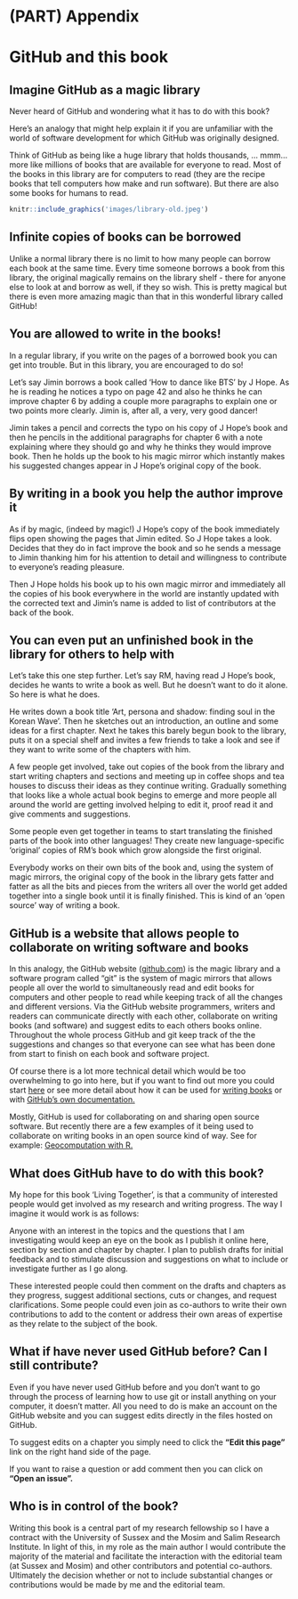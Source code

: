 # (PART) Appendix {-}

# GitHub and this book {-#github}

## Imagine GitHub as a magic library {-}

Never heard of GitHub and wondering what it has to do with this book?

Here's an analogy that might help explain it if you are unfamiliar with the world of software development for which GitHub was originally designed.

Think of GitHub as being like a huge library that holds thousands, … mmm… more like millions of books that are available for everyone to read. Most of the books in this library are for computers to read (they are the recipe books that tell computers how make and run software). But there are also some books for humans to read.

```r
knitr::include_graphics('images/library-old.jpeg')
```

## Infinite copies of books can be borrowed {-}

Unlike a normal library there is no limit to how many people can borrow each book at the same time. Every time someone borrows a book from this library, the original magically remains on the library shelf - there for anyone else to look at and borrow as well, if they so wish. This is pretty magical but there is even more amazing magic than that in this wonderful library called GitHub!

## You are allowed to write in the books! {-}

In a regular library, if you write on the pages of a borrowed book you can get into trouble. But in this library, you are encouraged to do so!

Let's say Jimin borrows a book called 'How to dance like BTS' by J Hope. As he is reading he notices a typo on page 42 and also he thinks he can improve chapter 6 by adding a couple more paragraphs to explain one or two points more clearly. Jimin is, after all, a very, very good dancer!

Jimin takes a pencil and corrects the typo on his copy of J Hope's book and then he pencils in the additional paragraphs for chapter 6 with a note explaining where they should go and why he thinks they would improve book. Then he holds up the book to his magic mirror which instantly makes his suggested changes appear in J Hope's original copy of the book.

## By writing in a book you help the author improve it {-}

As if by magic, (indeed by magic!) J Hope's copy of the book immediately flips open showing the pages that Jimin edited. So J Hope takes a look. Decides that they do in fact improve the book and so he sends a message to Jimin thanking him for his attention to detail and willingness to contribute to everyone's reading pleasure.

Then J Hope holds his book up to his own magic mirror and immediately all the copies of his book everywhere in the world are instantly updated with the corrected text and Jimin's name is added to list of contributors at the back of the book.

## You can even put an unfinished book in the library for others to help with {-}

Let's take this one step further. Let's say RM, having read J Hope's book, decides he wants to write a book as well. But he doesn't want to do it alone. So here is what he does.

He writes down a book title 'Art, persona and shadow: finding soul in the Korean Wave'. Then he sketches out an introduction, an outline and some ideas for a first chapter. Next he takes this barely begun book to the library, puts it on a special shelf and invites a few friends to take a look and see if they want to write some of the chapters with him.

A few people get involved, take out copies of the book from the library and start writing chapters and sections and meeting up in coffee shops and tea houses to discuss their ideas as they continue writing. Gradually something that looks like a whole actual book begins to emerge and more people all around the world are getting involved helping to edit it, proof read it and give comments and suggestions.

Some people even get together in teams to start translating the finished parts of the book into other languages! They create new language-specific 'original' copies of RM's book which grow alongside the first original.

Everybody works on their own bits of the book and, using the system of magic mirrors, the original copy of the book in the library gets fatter and fatter as all the bits and pieces from the writers all over the world get added together into a single book until it is finally finished. This is kind of an 'open source' way of writing a book.

## GitHub is a website that allows people to collaborate on writing software and books {-}

In this analogy, the GitHub website ([github.com](https://github.com)) is the magic library and a software program called "git" is the system of magic mirrors that allows people all over the world to simultaneously read and edit books for computers and other people to read while keeping track of all the changes and different versions. Via the GitHub website programmers, writers and readers can communicate directly with each other, collaborate on writing books (and software) and suggest edits to each others books online. Throughout the whole process GitHub and git keep track of the the suggestions and changes so that everyone can see what has been done from start to finish on each book and software project.

Of course there is a lot more technical detail which would be too overwhelming to go into here, but if you want to find out more you could start [here](https://kinsta.com/knowledgebase/what-is-github/) or see more detail about how it can be used for [writing books](http://braythwayt.com/2015/01/29/how-i-write-books-with-github-and-leanpub.html) or with [GitHub's own documentation.](https://docs.github.com/)

Mostly, GitHub is used for collaborating on and sharing open source software. But recently there are a few examples of it being used to collaborate on writing books in an open source kind of way. See for example: [Geocomputation with R.](https://github.com/Robinlovelace/geocompr)

## What does GitHub have to do with this book? {-}

My hope for this book 'Living Together', is that a community of interested people would get involved as my research and writing progress. The way I imagine it would work is as follows:

Anyone with an interest in the topics and the questions that I am investigating would keep an eye on the book as I publish it online here, section by section and chapter by chapter. I plan to publish drafts for initial feedback and to stimulate discussion and suggestions on what to include or investigate further as I go along.

These interested people could then comment on the drafts and chapters as they progress, suggest additional sections, cuts or changes, and request clarifications. Some people could even join as co-authors to write their own contributions to add to the content or address their own areas of expertise as they relate to the subject of the book.

## What if have never used GitHub before? Can I still contribute? {-}

Even if you have never used GitHub before and you don't want to go through the process of learning how to use git or install anything on your computer, it doesn't matter. All you need to do is make an account on the GitHub website and you can suggest edits directly in the files hosted on GitHub.

To suggest edits on a chapter you simply need to click the **"Edit this page"** link on the right hand side of the page. 

If you want to raise a question or add comment then you can click on **"Open an issue".**

## Who is in control of the book?

Writing this book is a central part of my research fellowship so I have a contract with the University of Sussex and the Mosim and Salim Research Institute. In light of this, in my role as the main author I would contribute the majority of the material and facilitate the interaction with the editorial team (at Sussex and Mosim) and other contributors and potential co-authors. Ultimately the decision whether or not to include substantial changes or contributions would be made by me and the editorial team.

